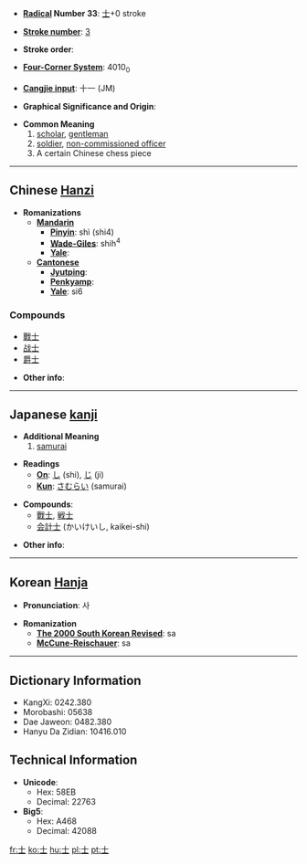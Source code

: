 * '''[[Wiktionary:Chinese radical index| Radical]] Number 33''': [[Wiktionary:Chinese radical index 士|士]]+0 stroke

* '''[[Wiktionary:Chinese total strokes index|Stroke number]]''': [[Wiktionary:Chinese total strokes index 3|3]]

* '''Stroke order''': 

* '''[[Wiktionary:Chinese four corner index|Four-Corner System]]''': 4010<sub>0</sub>

* '''[[Wiktionary:Chinese Cangjie index|Cangjie input]]''': 十一 (JM)

* '''Graphical Significance and Origin''': 

* '''Common Meaning'''
*# [[scholar]], [[gentleman]]
*# [[soldier]], [[non-commissioned officer]]
*# A certain Chinese chess piece

----

== Chinese [[Hanzi]] ==

* '''Romanizations'''
** '''[[Mandarin]]'''
*** '''[[Pinyin]]''': shì (shi4)
*** '''[[Wade-Giles]]''': shih<sup>4</sup>
*** '''[[Yale]]''': 
** '''[[Cantonese]]'''
*** '''[[Jyutping]]''':
*** '''[[Penkyamp]]''': 
*** '''[[Yale]]''': si6

===Compounds===
*[[戰士]]
*[[战士]]
*[[爵士]]

* '''Other info''': 

----

== Japanese [[kanji]] ==

* '''Additional Meaning'''
*# [[samurai]]

* '''Readings'''
** '''[[On]]''': [[し]] (shi), [[じ]] (ji)
** '''[[Kun]]''': [[さむらい]] (samurai)

* '''Compounds''':
**[[戰士]], [[戦士]]
**[[会計士]] (かいけいし, kaikei-shi)

* '''Other info''':  

----

== Korean [[Hanja]] ==

* '''Pronunciation''': 사

* '''Romanization'''
** '''[[The 2000 South Korean Revised Romanization|The 2000 South Korean Revised]]''': sa
** '''[[McCune-Reischauer]]''': sa

----

== Dictionary Information ==

* KangXi: 0242.380
* Morobashi: 05638
* Dae Jaweon: 0482.380
* Hanyu Da Zidian: 10416.010

== Technical Information ==

* '''Unicode''':
** Hex: 58EB
** Decimal: 22763
* '''Big5''':
** Hex: A468
** Decimal: 42088

[[fr:士]]
[[ko:士]]
[[hu:士]]
[[pl:士]]
[[pt:士]]